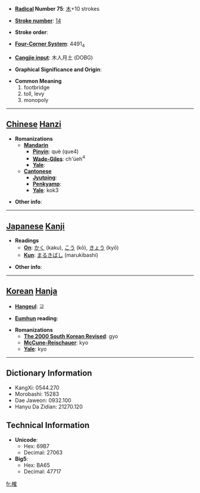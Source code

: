 * '''[[Wiktionary:Chinese radical index| Radical]] Number 75''': [[Wiktionary:Chinese radical index 木|木]]+10 strokes

* '''[[Wiktionary:Chinese total strokes index|Stroke number]]''': [[Wiktionary:Chinese total strokes index 14|14]]

* '''Stroke order''': 

* '''[[Wiktionary:Chinese four corner index|Four-Corner System]]''': 4491<sub>4</sub>

* '''[[Wiktionary:Chinese Cangjie index|Cangjie input]]''': 木人月土 (DOBG)

* '''Graphical Significance and Origin''': 

* '''Common Meaning'''
*#footbridge
*# toll, levy
*# monopoly


----

== [[Chinese]] [[Hanzi]] ==

* '''Romanizations'''
** '''[[Mandarin]]'''
*** '''[[Pinyin]]''': què (que4)
*** '''[[Wade-Giles]]''': ch'üeh<sup>4</sup>
*** '''[[Yale]]''': 
** '''[[Cantonese]]'''
*** '''[[Jyutping]]''':
*** '''[[Penkyamp]]''': 
*** '''[[Yale]]''': kok3

* '''Other info''': 

----

== [[Japanese]] [[Kanji]] ==

* '''Readings'''
** '''[[On]]''': [[かく]] (kaku), [[こう]] (kō), [[きょう]] (kyō)
** '''[[Kun]]''': [[まるきばし]] (marukibashi)

* '''Other info''':  

----

== [[Korean]] [[Hanja]] ==

* '''[[Hangeul]]''': 교

* '''[[Eumhun]] reading''': 

* '''Romanizations'''
** '''[[The 2000 South Korean Revised Romanization|The 2000 South Korean Revised]]''': gyo
** '''[[McCune-Reischauer]]''': kyo
** '''[[Yale]]''': kyo

----

== Dictionary Information ==

* KangXi: 0544.270
* Morobashi: 15283
* Dae Jaweon: 0932.100
* Hanyu Da Zidian: 21270.120

== Technical Information ==

* '''Unicode''':
** Hex: 69B7
** Decimal: 27063
* '''Big5''':
** Hex: BA65
** Decimal: 47717

[[fr:榷]]